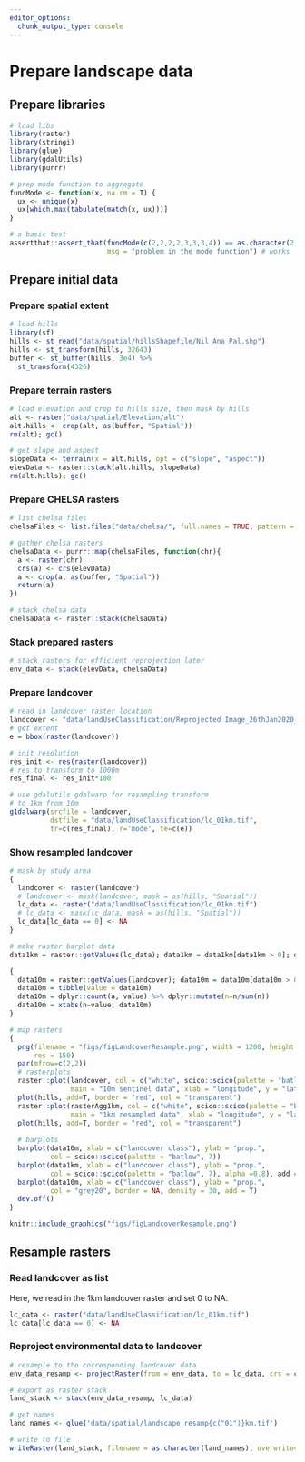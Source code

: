 ```yaml
---
editor_options: 
  chunk_output_type: console
---
```


# Prepare landscape data

## Prepare libraries

```r

# load libs
library(raster)
library(stringi)
library(glue)
library(gdalUtils)
library(purrr)

# prep mode function to aggregate
funcMode <- function(x, na.rm = T) {
  ux <- unique(x)
  ux[which.max(tabulate(match(x, ux)))]
}

# a basic test
assertthat::assert_that(funcMode(c(2,2,2,2,3,3,3,4)) == as.character(2), 
                        msg = "problem in the mode function") # works
```

## Prepare initial data

### Prepare spatial extent

```r
# load hills
library(sf)
hills <- st_read("data/spatial/hillsShapefile/Nil_Ana_Pal.shp")
hills <- st_transform(hills, 32643)
buffer <- st_buffer(hills, 3e4) %>% 
  st_transform(4326)
```


### Prepare terrain rasters

```r
# load elevation and crop to hills size, then mask by hills
alt <- raster("data/spatial/Elevation/alt")
alt.hills <- crop(alt, as(buffer, "Spatial"))
rm(alt); gc()

# get slope and aspect
slopeData <- terrain(x = alt.hills, opt = c("slope", "aspect"))
elevData <- raster::stack(alt.hills, slopeData)
rm(alt.hills); gc()
```

### Prepare CHELSA rasters

```r
# list chelsa files
chelsaFiles <- list.files("data/chelsa/", full.names = TRUE, pattern = "*.tif")

# gather chelsa rasters
chelsaData <- purrr::map(chelsaFiles, function(chr){
  a <- raster(chr)
  crs(a) <- crs(elevData)
  a <- crop(a, as(buffer, "Spatial"))
  return(a)
})

# stack chelsa data
chelsaData <- raster::stack(chelsaData)
```

### Stack prepared rasters

```r
# stack rasters for efficient reprojection later
env_data <- stack(elevData, chelsaData)
```

### Prepare landcover

```r
# read in landcover raster location
landcover <- "data/landUseClassification/Reprojected Image_26thJan2020_UTM_Ghats.tif"
# get extent
e = bbox(raster(landcover))

# init resolution
res_init <- res(raster(landcover))
# res to transform to 1000m
res_final <- res_init*100

# use gdalutils gdalwarp for resampling transform
# to 1km from 10m
g1dalwarp(srcfile = landcover, 
          dstfile = "data/landUseClassification/lc_01km.tif", 
          tr=c(res_final), r='mode', te=c(e))
```

### Show resampled landcover

```r
# mask by study area
{
  landcover <- raster(landcover)
  # landcover <- mask(landcover, mask = as(hills, "Spatial"))
  lc_data <- raster("data/landUseClassification/lc_01km.tif")
  # lc_data <- mask(lc_data, mask = as(hills, "Spatial"))
  lc_data[lc_data == 0] <- NA
}

# make raster barplot data
data1km = raster::getValues(lc_data); data1km = data1km[data1km > 0]; data1km = table(data1km); data1km = data1km/sum(data1km)

{
  data10m = raster::getValues(landcover); data10m = data10m[data10m > 0]
  data10m = tibble(value = data10m)
  data10m = dplyr::count(a, value) %>% dplyr::mutate(n=n/sum(n))
  data10m = xtabs(n~value, data10m)
}

# map rasters
{
  png(filename = "figs/figLandcoverResample.png", width = 1200, height = 1200,
      res = 150)
  par(mfrow=c(2,2))
  # rasterplots
  raster::plot(landcover, col = c("white", scico::scico(palette = "batlow", 7)), 
               main = "10m sentinel data", xlab = "longitude", y = "latitude")
  plot(hills, add=T, border = "red", col = "transparent")
  raster::plot(rasterAgg1km, col = c("white", scico::scico(palette = "batlow", 7)),
               main = "1km resampled data", xlab = "longitude", y = "latitude")
  plot(hills, add=T, border = "red", col = "transparent")
  
  # barplots
  barplot(data10m, xlab = c("landcover class"), ylab = "prop.",
          col = scico::scico(palette = "batlow", 7))
  barplot(data1km, xlab = c("landcover class"), ylab = "prop.",
          col = scico::scico(palette = "batlow", 7), alpha =0.8), add = F)
  barplot(data10m, xlab = c("landcover class"), ylab = "prop.",
          col = "grey20", border = NA, density = 30, add = T)
  dev.off()
}
```

```r
knitr::include_graphics("figs/figLandcoverResample.png")
```

## Resample rasters

### Read landcover as list

Here, we read in the 1km landcover raster and set 0 to NA.

```r
lc_data <- raster("data/landUseClassification/lc_01km.tif")
lc_data[lc_data == 0] <- NA
```

### Reproject environmental data to landcover

```r

# resample to the corresponding landcover data
env_data_resamp <- projectRaster(from = env_data, to = lc_data, crs = crs(lc_data), res = res(lc_data))

# export as raster stack
land_stack <- stack(env_data_resamp, lc_data)

# get names
land_names <- glue('data/spatial/landscape_resamp{c("01")}km.tif')

# write to file
writeRaster(land_stack, filename = as.character(land_names), overwrite=TRUE)
```

